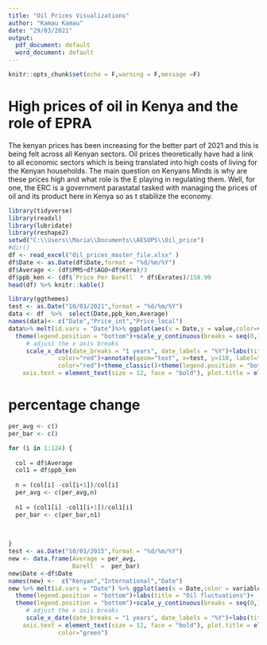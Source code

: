 ```yaml
---
title: "Oil Prices Visualizations"
author: "Kamau Kamau"
date: "29/03/2021"
output:
  pdf_document: default
  word_document: default
---
```


```r
knitr::opts_chunk$set(echo = F,warning = F,message =F)
```

# High prices of oil in Kenya and the role of EPRA

The kenyan prices has been increasing for the better part of 2021 and this is being felt across all Kenyan sectors. Oil prices theoretically have had a link to all economic sectors which is being translated into high costs of living for the Kenyan households. The main question on Kenyans Minds is why are these prices high and what role is the E playing in regulating them. Well, for one, the ERC is a government parastatal tasked with managing the prices of oil and its product here in Kenya so as t stabilize the economy. 

```r
library(tidyverse)
library(readxl)
library(lubridate)
library(reshape2)
setwd("C:\\Users\\Maria\\Documents\\AESOPS\\Oil_price")
#dir()
df <- read_excel("Oil_prices_master_file.xlsx" )
df$Date <- as.Date(df$Date,format = "%d/%m/%Y")
df$Average <- (df$PMS+df$AGO+df$Kero)/3
df$ppb_ken <- (df$`Price Per Barell` * df$Exrates)/158.99
head(df) %>% knitr::kable()


```

```r
library(ggthemes)
test <- as.Date("10/01/2021",format = "%d/%m/%Y")
data <- df  %>%  select(Date,ppb_ken,Average) 
names(data)<- c("Date","Price_int","Price_local")
data%>% melt(id.vars = "Date")%>% ggplot(aes(x = Date,y = value,color=variable))+geom_line()+
  theme(legend.position = "bottom")+scale_y_continuous(breaks = seq(0,120,10))+
     # adjust the x axis breaks
     scale_x_date(date_breaks = "1 years", date_labels = "%Y")+labs(title = "Movement of oil prices in Kenya vs international market")+ annotate(geom="text", x=test, y=50, label="International",
              color="red")+annotate(geom="text", x=test, y=110, label="Local",
              color="red")+theme_classic()+theme(legend.position = "bottom",axis.title = element_text(size = 14),
    axis.text = element_text(size = 12, face = "bold"), plot.title = element_text(hjust = 0.4))
```

# percentage change

```r
per_avg <- c()
per_bar <- c()

for (i in 1:124) {
  
  col = df$Average
  col1 = df$ppb_ken
  
  n = (col[i] -col[i+1])/col[i]
  per_avg <- c(per_avg,n)
  
  n1 = (col1[i] -col1[i+1])/col1[i]
  per_bar <- c(per_bar,n1)
  

  
}
test <- as.Date("10/01/2015",format = "%d/%m/%Y")
new <- data.frame(Average = per_avg,
                  Barell  =  per_bar)
new$Date <-df$Date
names(new) <-  c("Kenyan","International","Date")
new %>% melt(id.vars = "Date") %>% ggplot(aes(x = Date,color = variable,y = value))+geom_line()+
  theme(legend.position = "bottom")+labs(title = "Oil fluctuations")+
  theme(legend.position = "bottom")+scale_y_continuous(breaks = seq(0,120,1))+
     # adjust the x axis breaks
     scale_x_date(date_breaks = "1 years", date_labels = "%Y")+labs(title = "Percentage price changes")+theme_classic()+theme(legend.position = "bottom",axis.title = element_text(size = 14),
    axis.text = element_text(size = 12, face = "bold"), plot.title = element_text(hjust = 0.4))+annotate(geom="text", x=test, y=0.3, label="The kenyan prices are more stable",
              color="green")

```

